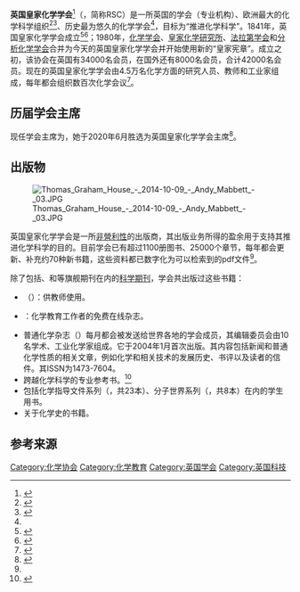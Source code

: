 {{Infobox organization
| name         = 英国皇家化学学会
| logo         = 英国皇家化学学会.png
| logo_size    = 180px
| logo_caption = 英国皇家化学学会的标志
| image        = RoySocChem 5770.jpg
| type         = 学会（专业机构）
| headquarters = [[伦敦|伦敦]]
| location     = 英国
| membership   = 51,000
| language     = 英语
| leader_title = 学会主席
| leader_name  = {{tsl|en|John Holman (chemist)|约翰·霍尔曼|约翰·霍尔曼}}
| key_people   = 罗伯特·帕克（CEO）
| num_staff    =
| budget       =
| website      = {{URL|www.rsc.org}}
}}

'''英国皇家化学学会'''<ref>{{Cite web|url=http://www.rsc.org.cn/|title=英国皇家化学学会 化学科学的杰出领导者|accessdate=2017-01-31|author=|date=|publisher=英国皇家化学学会|language=zh-hans|archiveurl=https://web.archive.org/web/20161017114554/http://www.rsc.org.cn/|archivedate=2016-10-17}}</ref>（{{Lang-en|Royal Society of Chemistry}}，简称RSC）是一所英国的学会（专业机构）、欧洲最大的化学科学组织<ref>{{Cite book|title=化工文獻搜尋與整理|last=童國倫|first=|last2=吕维明|publisher=五南圖書出版股份有限公司|year=2005|isbn=9789571138817|location=台北|pages=|language=zh-hant|chapter=七、Royal Society of Chemistry（RSC）电子期刊简介|chapterurl=https://books.google.com.hk/books?id=kx-f3zSx2ogC&pg=PA184&dq=%E8%8B%B1%E5%9B%BD%E7%9A%87%E5%AE%B6%E5%8C%96%E5%AD%A6%E5%AD%A6%E4%BC%9A&hl=zh-CN&sa=X&ved=0ahUKEwjjq7_ao-7RAhXGNJQKHX1QDZkQ6AEIGjAA#v=onepage&q=%E8%8B%B1%E5%9B%BD%E7%9A%87%E5%AE%B6%E5%8C%96%E5%AD%A6%E5%AD%A6%E4%BC%9A&f=false}}</ref>{{Rp|184}}<ref name=":1">{{Cite web|url=http://www.sioc.ac.cn/xwzx/tpxw/200909/t20090927_2527088.html|title=英国皇家化学会上海办公室落户中科院上海有机所|accessdate=2017-02-01|author=|date=2009-09-25|publisher=中国科学院上海有机化学研究所|language=zh-hans}}</ref>、历史最为悠久的化学学会<ref name=":1" />，目标为“推进化学科学”。1841年，英国皇家化学学会成立<ref>{{Cite web|url=http://lib.ustb.edu.cn/Article/ShowArticle.asp?ArticleID=221|title=RSC（英国皇家化学学会）电子期刊|accessdate=2017-01-31|author=|date=|publisher=[[北京科技大学|北京科技大学]]图书馆|language=zh-hans|archive-url=https://web.archive.org/web/20170925021934/http://lib.ustb.edu.cn/Article/ShowArticle.asp?ArticleID=221|archive-date=2017-09-25|dead-url=yes}}</ref><ref>{{Cite web|url=http://www.library.gxnu.edu.cn/node/148|title=RSC（英国皇家化学学会）|accessdate=2017-01-31|author=|date=2015-06-29|publisher=广西师范大学图书馆|language=zh-hans}}</ref>；1980年，[[伦敦化学学会|化学学会]]、[[皇家化学研究所|皇家化学研究所]]、[[法拉第学会|法拉第学会]]和[[分析化学学会|分析化学学会]]合并为今天的英国皇家化学学会并开始使用新的“皇家宪章”。成立之初，该协会在英国有34000名会员，在国外还有8000名会员，合计42000名会员。现在的英国皇家化学学会由4.5万名化学方面的研究人员、教师和工业家组成，每年都会组织数百次化学会议<ref name=":0">{{Cite web|url=http://www.lib.hust.edu.cn/DBView.aspx?id=267&Tab=3|title=英国皇家化学学会电子书|accessdate=2017-01-31|author=|date=2016-05-18|publisher=华中科技大学图书馆|language=zh-hans}}{{Dead link|date=2020年3月 |bot=InternetArchiveBot |fix-attempted=yes }}</ref>。

== 历届学会主席 ==
现任学会主席为{{Internal link helper/en|Gillian_Reid|Gillian_Reid}}，她于2020年6月胜选为英国皇家化学学会主席<ref>{{Cite web|title=Professor Gill Reid wins election to become president-elect|url=https://www.rsc.org/news-events/articles/2020/jun/president-elect-2020/|accessdate=2020-11-26|author=|date=2020-06-26|authorlink=|format=|publisher=Royal Society of Chemistry|language=en|archiveurl=https://web.archive.org/web/20201125165347/https://www.rsc.org/news-events/articles/2020/jun/president-elect-2020/|archivedate=2020-11-26}}</ref>。{{columns-list|colwidth=30em|
* {{Timeline-event |date={{Start date|1980}} |end_date={{End date|1982}} |event= {{tsl|en|Ewart Jones|埃尔特爵士赫伯特·琼斯爵士|埃尔特爵士赫伯特·琼斯爵士}}（1911年–2002年） }}
* {{Timeline-event |date={{Start date|1982}} |end_date={{End date|1984}} |event= {{tsl|en|John Cadogan|约翰·伊万·乔治·卡多根爵士|约翰·伊万·乔治·卡多根爵士}}（1930年–）}}
* {{Timeline-event |date={{Start date|1984}} |end_date={{End date|1986}} |event= {{tsl|en|Richard Norman (chemist)|理查德·奥斯瓦尔德·钱德勒·诺曼|理查德·奥斯瓦尔德·钱德勒·诺曼}}（1932年–1993年)}}<ref Name=Norman>{{Cite news|url=http://www.independent.co.uk/news/people/obituary-sir-richard-norman-1491174.html|title=Richard Oswald Chandler Norman|publisher=Obituary in the ''Independent''|language=en}}</ref>
* {{Timeline-event |date={{Start date|1986}} |end_date={{End date|1988}} |event= {{tsl|en|Jack Lewis, Baron Lewis of Newnham|杰克·刘易斯爵士|杰克·刘易斯爵士}}（1928年–2014年）}}<ref name=Lewis>{{cite web|url=http://www.anglia.ac.uk/ruskin/en/home/microsites/honorary/lewis_of_newnham.html|title=Our Honoraries|publisher=Anglia Ruskin University|language=en|accessdate=2012-12-22|archiveurl=https://archive.is/20121222233427/http://www.anglia.ac.uk/ruskin/en/home/microsites/honorary/lewis_of_newnham.html|archivedate=2012-12-22|deadurl=yes}}</ref>
* {{Timeline-event |date={{Start date|1988}} |end_date={{End date|1990}} |event= {{tsl|en|John Mason Ward|约翰·梅森·沃德|约翰·梅森·沃德}}}}（-2014年）
* {{Timeline-event |date={{Start date|1990}} |end_date={{End date|1992}} |event= {{tsl|en|Rex Richards (scientist)|雷德·爱德华·理查兹爵士|雷德·爱德华·理查兹爵士}}（1922年–）}}
* {{Timeline-event |date={{Start date|1992}} |end_date={{End date|1994}} |event= {{tsl|en|Charles Wayne Rees|查尔斯·韦恩·里斯|查尔斯·韦恩·里斯}}（1927年–2006年)}}<ref name=Rees>{{Cite news|url=http://www.independent.co.uk/news/obituaries/professor-charles-rees-428110.html|title=Professor Charles Rees
|publisher=Obituary in the ''Independent''|date=2006-12-16|language=en}}</ref>
* {{Timeline-event |date={{Start date|1994}} |end_date={{End date|1996}} |event= {{tsl|en|John Howard Purnell||John Howard Purnell}}（1925年–1996年)}}<ref name="Howard Purnell">{{Cite news|url=http://www.independent.co.uk/news/people/obituary-professor-howard-purnell-1324382.html|title=Howard Purnell|publisher=Obituary in the ''Independent''|language=en}}</ref>
* {{Timeline-event |date={{Start date|1996}} |end_date={{End date|1998}} |event= {{tsl|en|Edward William Abel|爱德华·威廉·阿贝尔|爱德华·威廉·阿贝尔}}（1931年–）}}
* {{Timeline-event |date={{Start date|1998}} |end_date={{End date|2000}} |event= {{tsl|en|Anthony Ledwith||Anthony Ledwith}}（1933年–）}}<ref name=Ledwith>{{Cite web|url=http://lut.ac.uk/service/publicity/degree_days/degree_1999/ledwith.html|title=Anthony Ledwith|publisher=拉夫堡大学|language=en|accessdate=2017-02-01|archive-date=2012-03-03|archive-url=https://web.archive.org/web/20120303234220/http://lut.ac.uk/service/publicity/degree_days/degree_1999/ledwith.html|dead-url=no}}</ref>
* {{Timeline-event |date={{Start date|2000}} |end_date={{End date|2002}} |event= {{tsl|en|Steven V. Ley|史蒂文·维克多·莱|史蒂文·维克多·莱}}（1945年–）}}
* {{Timeline-event |date={{Start date|2002}} |end_date={{End date|2004}} |event= [[哈罗德·克罗托|哈罗德·克罗托]]（1939年–2016年)}}
* {{Timeline-event |date={{Start date|2004}} |end_date={{End date|2006}} |event= {{tsl|en|Simon Campbell|西蒙·坎贝尔|西蒙·坎贝尔}}（1941年–）}}<ref name=Campbell>[http://www.rsc.org/AboutUs/News/PressReleases/2006/simoncampbellcbe.asp www.rsc.org Press Release 2006] {{Wayback|url=http://www.rsc.org/AboutUs/News/PressReleases/2006/simoncampbellcbe.asp |date=20190819190856 }} Simon Campbell Biography {{en}}</ref>
* {{Timeline-event |date={{Start date|2006}} |end_date={{End date|2008}} |event= {{tsl|en|James Feast|詹姆斯·费斯特|詹姆斯·费斯特}}（1938年–）}}
* {{Timeline-event |date={{Start date|2008}} |end_date={{End date|2010}} |event= {{tsl|en|David Garner|大卫·加纳|大卫·加纳}}（1941年–）}}<ref name=Garner>[http://www.nottingham.ac.uk/Chemistry/People/dave.garner www.nottingham .ac.uk] {{Wayback|url=http://www.nottingham.ac.uk/Chemistry/People/dave.garner |date=20190819190856 }} David Garner {{en}}</ref>
* {{Timeline-event |date={{Start date|2010}} |end_date={{End date|2012}} |event= [[大卫·菲利普斯_(化学家)|大卫·菲利普斯]]（1939年–）}}<ref name=Phillips>[http://www3.imperial.ac.uk/people/d.phillips www3.imperial.ac.uk] {{Wayback|url=http://www3.imperial.ac.uk/people/d.phillips |date=20190304191539 }} David Phillips {{en}}</ref>
* {{Timeline-event |date={{Start date|2012}} |end_date={{End date|2014}} |event= {{tsl|en|Lesley Yellowlees|莱斯特·耶罗利|莱斯特·耶罗利}}}}<ref name=Yellowlees>[http://www.ed.ac.uk/schools-departments/science-engineering/about/college-office/profiles/lesley-yellowlees College of Science and Engineering University of Edinburgh] {{webarchive|url=https://web.archive.org/web/20141011072122/http://www.ed.ac.uk/schools-departments/science-engineering/about/college-office/profiles/lesley-yellowlees |date=2014-10-11 }} Lesley Yellowlees {{en}}</ref>（1953年–）
* {{Timeline-event |date={{Start date|2014}} |end_date={{End date|2016}} |event= {{tsl|en|Dominic Tildesley|多米尼克·蒂尔兹利|多米尼克·蒂尔兹利}}}}<ref name=Tildesley>[http://www.rsc.org/AboutUs/News/PressReleases/2014/new-Royal-Society-of-Chemistry-president.asp RSC Press Release] {{Wayback|url=http://www.rsc.org/AboutUs/News/PressReleases/2014/new-Royal-Society-of-Chemistry-president.asp |date=20190819190851 }} 2014-07-09 {{en}}</ref>（1952年–）
}}

== 出版物 ==
[[File:Thomas_Graham_House_-_2014-10-09_-_Andy_Mabbett_-_03.JPG|thumb]]

英国皇家化学学会是一所[[非營利組織|非營利性]]的出版商，其出版业务所得的盈余用于支持其推进化学科学的目的。目前学会已有超过1100册图书、25000个章节，每年都会更新、补充约70种新书籍，这些资料都已数字化为可以检索到的pdf文件<ref name=":0" />。

除了包括{{tsl|en|Chemical Communications||Chemical Communications}}、{{tsl|en|Chemical Science (journal)||Chemical Science}}和{{tsl|en|Chemical Society Reviews||Chemical Society Reviews}}等旗舰期刊在内的[[科学期刊|科学期刊]]，学会共出版过这些书籍：

* {{tsl|en|Education in Chemistry|化学教学|化学教学}}（{{Lang-en|Education in Chemistry}}）：供教师使用。
* {{tsl|en|Chemistry Education Research and Practice||Chemistry Education Research and Practice}}：化学教育工作者的免费在线杂志。
* 普通化学杂志{{tsl|en|Chemistry World|化学世界|化学世界}}（{{Lang-en|Chemistry World}}）每月都会被发送给世界各地的学会成员，其编辑委员会由10名学术、工业化学家组成。它于2004年1月首次出版。其内容包括新闻和普通化学性质的相关文章，例如化学和相关技术的发展历史、书评以及读者的信件。其ISSN为1473-7604。
* 跨越化学科学的专业参考书。<ref>{{cite web|url=http://www.rsc.org/Shop/books/series/index.asp|title=Royal Society of Chemistry Book Series|accessdate=|author=|date=|publisher=英国皇家化学学会|language=en}}</ref>
* 包括化学指导文件系列（{{Lang-en|Tutorial Chemistry Texts}}，共23本）、分子世界系列（{{Lang-en|Molecular World}}，共8本）在内的学生用书。
* 关于化学史的书籍。

== 参考来源 ==
{{reflist|2}}

[[Category:化学协会|Category:化学协会]]
[[Category:化学教育|Category:化学教育]]
[[Category:英国学会|Category:英国学会]]
[[Category:英国科技|Category:英国科技]]